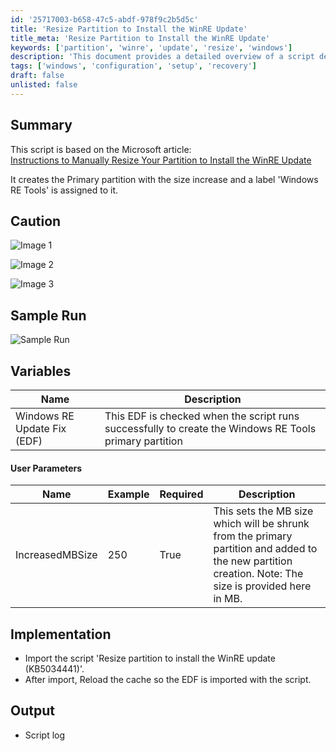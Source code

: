 ```yaml
---
id: '25717003-b658-47c5-abdf-978f9c2b5d5c'
title: 'Resize Partition to Install the WinRE Update'
title_meta: 'Resize Partition to Install the WinRE Update'
keywords: ['partition', 'winre', 'update', 'resize', 'windows']
description: 'This document provides a detailed overview of a script designed to manually resize a partition for the installation of the Windows Recovery Environment (WinRE) update, following Microsoft guidelines. It includes cautionary notes, sample runs, variable descriptions, user parameters, implementation steps, and expected output for users looking to execute this task effectively.'
tags: ['windows', 'configuration', 'setup', 'recovery']
draft: false
unlisted: false
---
```

## Summary

This script is based on the Microsoft article:  
[Instructions to Manually Resize Your Partition to Install the WinRE Update](https://support.microsoft.com/en-us/topic/kb5028997-instructions-to-manually-resize-your-partition-to-install-the-winre-update-400faa27-9343-461c-ada9-24c8229763bf)  

It creates the Primary partition with the size increase and a label 'Windows RE Tools' is assigned to it.

## Caution

![Image 1](../../../static/img/Resize-partition-to-install-the-WinRE-update-(KB5034441)/image_1.png)

![Image 2](../../../static/img/Resize-partition-to-install-the-WinRE-update-(KB5034441)/image_2.png)

![Image 3](../../../static/img/Resize-partition-to-install-the-WinRE-update-(KB5034441)/image_3.png)

## Sample Run

![Sample Run](../../../static/img/Resize-partition-to-install-the-WinRE-update-(KB5034441)/image_4.png)

## Variables

| Name                          | Description                                                                                                 |
|-------------------------------|-------------------------------------------------------------------------------------------------------------|
| Windows RE Update Fix (EDF)  | This EDF is checked when the script runs successfully to create the Windows RE Tools primary partition     |

#### User Parameters

| Name           | Example | Required | Description                                                                                      |
|----------------|---------|----------|--------------------------------------------------------------------------------------------------|
| IncreasedMBSize| 250     | True     | This sets the MB size which will be shrunk from the primary partition and added to the new partition creation. Note: The size is provided here in MB. |

## Implementation

- Import the script 'Resize partition to install the WinRE update (KB5034441)'.
- After import, Reload the cache so the EDF is imported with the script.

## Output

- Script log











